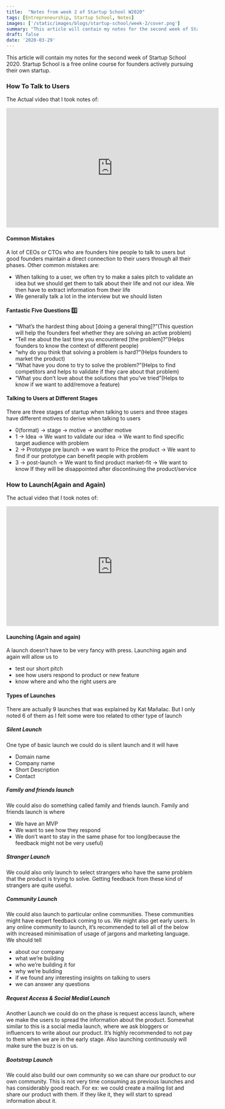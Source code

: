 ```yaml
---
title:  "Notes from week 2 of Startup School W2020"
tags: [Entrepreneurship, Startup School, Notes]
images: ['/static/images/blogs/startup-school/week-2/cover.png']
summary: "This article will contain my notes for the second week of Startup School 2020"
draft: false
date: '2020-03-29'
---
```


This article will contain my notes for the second week of Startup School 2020. Startup School is a free online course for founders actively pursuing their own startup.
### How To Talk to Users
The Actual video that I took notes of:
<iframe width="560" height="315" src="https://www.youtube-nocookie.com/embed/MT4Ig2uqjTc" frameBorder="0" allow="accelerometer; autoplay; encrypted-media; gyroscope; picture-in-picture" allowFullScreen></iframe>

#### Common Mistakes
A lot of CEOs or CTOs who are founders hire people to talk to users but good founders maintain a direct connection to their users through all their phases. Other common mistakes are:
* When talking to a user, we often try to make a sales pitch to validate an idea but we should get them to talk about their life and not our idea. We then have to extract information from their life
* We generally talk a lot in the interview but we should listen 
#### Fantastic Five Questions 5️⃣
* “What’s the hardest thing about [doing a general thing]?”(This question will help the founders feel whether they are solving an active problem)
* “Tell me about the last time you encountered [the problem]?”(Helps founders to know the context of different people)
* “why do you think that solving a problem is hard?”(Helps founders to market the product)
* “What have you done to try to solve the problem?”(Helps to find competitors and helps to validate if they care about that problem)
* “What you don’t love about the solutions that you’ve tried”(Helps to know if we want to add/remove a feature)

#### Talking to Users at Different Stages
There are three stages of startup when talking to users and three stages have different motives to derive when talking to users
* 0(format) -> stage -> motive -> another motive
* 1 -> Idea -> We want to validate our idea -> We want to find specific target audience with problem
* 2 -> Prototype pre launch -> we want to Price the product -> We want to find if our prototype can benefit people with problem
* 3 -> post-launch -> We want to find product market-fit -> We want to know If they will be disappointed after discontinuing the product/service

### How to Launch(Again and Again)
The actual video that I took notes of:
<iframe width="560" height="315" src="https://www.youtube-nocookie.com/embed/3xU050kMbHM" frameBorder="0" allow="accelerometer; autoplay; encrypted-media; gyroscope; picture-in-picture" allowFullScreen></iframe>

#### Launching (Again and again)
A launch doesn’t have to be very fancy with press. Launching again and again  will allow us to
* test our short pitch
* see how users respond to product or new feature
* know where and who the right users are

#### Types of Launches
There are actually 9 launches that was explained by Kat Mañalac. But I only noted 6 of them as I felt some were too related to other type of launch

##### Silent Launch
One type of basic launch we could do is silent launch and it will have
* Domain name
* Company name
* Short Description
* Contact

##### Family and friends launch
We could also do something called family and friends launch. Family and friends launch is where
* We have an MVP
* We want to see how they respond
* We don’t want to stay in the same phase for too long(because the feedback might not be very useful)

##### Stranger Launch
We could also only launch to select strangers who have the same problem that the product is trying to solve. Getting feedback from these kind of strangers are quite useful.

##### Community Launch
We could also launch to particular online communities. These communities might have expert feedback coming to us. We might also get early users. In any online community to launch, it’s recommended to tell all of the below with increased minimisation of usage of jargons and marketing language. We should tell
* about our company 
* what we’re building
* who we’re building it for
* why we’re building
* if we found any interesting insights on talking to users
* we can answer any questions

##### Request Access & Social Medial Launch
Another Launch we could do on the phase is request access launch, where we make the users to spread the information about the product. Somewhat similar to this is a social media launch, where we ask bloggers or influencers to write about our product. It’s highly recommended to not pay to them when we are in the early stage. Also launching continuously will make sure the buzz is on us.

##### Bootstrap Launch 
We could also build our own community so we can share our product to our own community. This is not very time consuming as previous launches and has considerably good reach. For ex: we could create a mailing list and share our product with them. If they like it, they will start to spread information about it.
